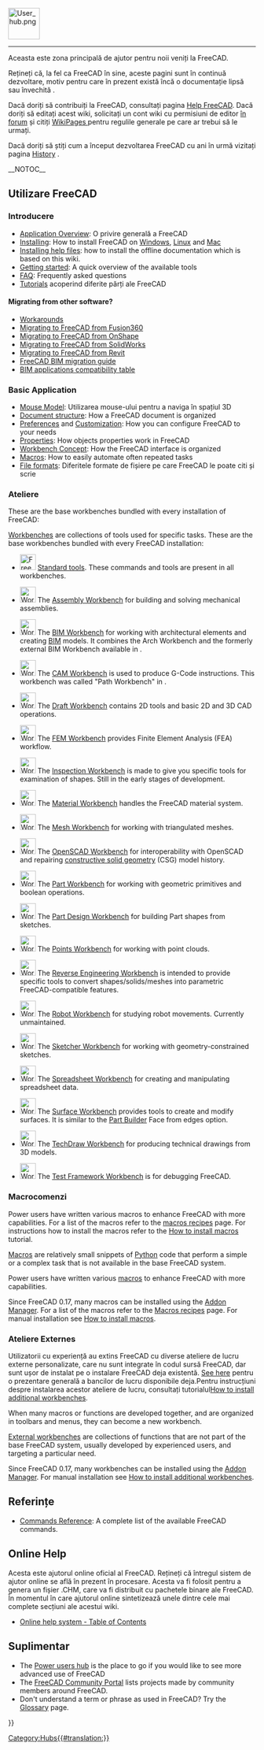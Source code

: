 <languages/>
{{TOCright}}
[[Image:User_hub.png|64px]]
----

Aceasta este zona principală de ajutor pentru noii veniți la FreeCAD. 

<div class="mw-translate-fuzzy">
Rețineți că, la fel ca FreeCAD în sine, aceste pagini sunt în continuă dezvoltare, motiv pentru care în prezent există încă o documentație lipsă sau învechită .
</div>

<div class="mw-translate-fuzzy">
Dacă doriți să contribuiți la FreeCAD, consultați pagina [[Help FreeCAD | Help FreeCAD]]. Dacă doriți să editați acest wiki, solicitați un cont wiki cu permisiuni de editor [https://forum.freecadweb.org/viewtopic.php?f=21&t=6830 în forum] și citiți [[WikiPages | WikiPages ]] pentru regulile generale pe care ar trebui să le urmați.
</div>

Dacă doriți să știți cum a început dezvoltarea FreeCAD cu ani în urmă vizitați pagina [[History|History]]  .

<span id="Using_FreeCAD"></span>
<div class="mw-translate-fuzzy">
__NOTOC__
== Utilizare FreeCAD ==
</div>

<span id="Introduction"></span>
===Introducere===

<div class="mw-translate-fuzzy">
* [[About FreeCAD|Application Overview]]: O privire generală a FreeCAD
* [[Installing|Installing]]: How to install FreeCAD on [[Install on Windows|Windows]], [[Install on Linux|Linux]] and [[Install on Mac|Mac]]
* [[Installing Helpfile|Installing help files]]: how to install the offline documentation which is based on this wiki.
* [[Getting started|Getting started]]: A quick overview of the available tools
* [[FAQ|FAQ]]: Frequently asked questions
* [[Tutorials|Tutorials]]  acoperind diferite părți ale FreeCAD
</div>

====Migrating from other software?====

* [[Workarounds|Workarounds]]
* [[Migrating_to_FreeCAD_from_Fusion360|Migrating to FreeCAD from Fusion360]]
* [[Migrating_to_FreeCAD_from_OnShape|Migrating to FreeCAD from OnShape]]
* [[Migrating_to_FreeCAD_from_SolidWorks|Migrating to FreeCAD from SolidWorks]]
* [[Migrating_to_FreeCAD_from_Revit|Migrating to FreeCAD from Revit]]
* [https://yorik.uncreated.net/blog/2020-010-freecad-bim-guide FreeCAD BIM migration guide]
* [[BIM_application_compatibility_table|BIM applications compatibility table]]

<span id="Basic_application"></span>
<div class="mw-translate-fuzzy">
===Basic Application===
</div>

<div class="mw-translate-fuzzy">
* [[Mouse Model|Mouse Model]]: Utilizarea mouse-ului pentru a naviga în spațiul 3D
* [[Document structure|Document structure]]: How a FreeCAD document is organized
* [[Preferences Editor|Preferences]] and [[Interface Customization|Customization]]: How you can configure FreeCAD to your needs
* [[Property editor|Properties]]: How objects properties work in FreeCAD
* [[Workbenches|Workbench Concept]]: How the FreeCAD interface is organized
* [[Macros|Macros]]: How to easily automate often repeated tasks
* [[Import_Export|File formats]]: Diferitele formate de fișiere pe care FreeCAD le poate citi și scrie
</div>

<span id="Workbenches"></span>
<div class="mw-translate-fuzzy">
===Ateliere===
These are the base workbenches bundled with every installation of FreeCAD:
</div>

[[Workbenches|Workbenches]] are collections of tools used for specific tasks. These are the base workbenches bundled with every FreeCAD installation:

<!--Please keep this list consistent with Online_Help_Toc and Workbenches-->
* [[Image:Freecad.svg|32px]] [[Std_Base|Standard tools]]. These commands and tools are present in all workbenches.

* [[Image:Workbench_Assembly.svg|32px]] The [[Assembly_Workbench|Assembly Workbench]] for building and solving mechanical assemblies. {{Version|1.0}}

* [[Image:Workbench_BIM.svg|32px]] The [[BIM_Workbench|BIM Workbench]] for working with architectural elements and creating [https://en.wikipedia.org/wiki/Building_information_modeling BIM] models. It combines the Arch Workbench and the formerly external BIM Workbench available in {{VersionMinus|0.21}}.

* [[Image:Workbench_CAM.svg|32px]] The [[CAM_Workbench|CAM Workbench]] is used to produce G-Code instructions. This workbench was called "Path Workbench" in {{VersionMinus|0.21}}.

* [[Image:Workbench_Draft.svg|32px]] The [[Draft_Workbench|Draft Workbench]] contains 2D tools and basic 2D and 3D CAD operations.

* [[Image:Workbench_FEM.svg|32px]] The [[FEM_Workbench|FEM Workbench]] provides Finite Element Analysis (FEA) workflow.

* [[Image:Workbench_Inspection.svg|32px]] The [[Inspection_Workbench|Inspection Workbench]] is made to give you specific tools for examination of shapes. Still in the early stages of development.

* [[Image:Workbench_Material.svg|32px]] The [[Material_Workbench|Material Workbench]] handles the FreeCAD material system. {{Version|1.0}}

* [[Image:Workbench_Mesh.svg|32px]] The [[Mesh_Workbench|Mesh Workbench]] for working with triangulated meshes.

* [[Image:Workbench_OpenSCAD.svg|32px]] The [[OpenSCAD_Workbench|OpenSCAD Workbench]] for interoperability with OpenSCAD and repairing [[Constructive_solid_geometry|constructive solid geometry]] (CSG) model history.

* [[Image:Workbench_Part.svg|32px]] The [[Part_Workbench|Part Workbench]] for working with geometric primitives and boolean operations.

* [[Image:Workbench_PartDesign.svg|32px]] The [[PartDesign_Workbench|Part Design Workbench]] for building Part shapes from sketches.

* [[Image:Workbench_Points.svg|32px]] The [[Points_Workbench|Points Workbench]]  for working with point clouds.

* [[Image:Workbench_Reverse_Engineering.svg|32px]] The [[Reverse_Engineering_Workbench|Reverse Engineering Workbench]] is intended to provide specific tools to convert shapes/solids/meshes into parametric FreeCAD-compatible features.

* [[Image:Workbench_Robot.svg|32px]] The [[Robot_Workbench|Robot Workbench]] for studying robot movements. Currently unmaintained.

* [[Image:Workbench_Sketcher.svg|32px]] The [[Sketcher_Workbench|Sketcher Workbench]] for working with geometry-constrained sketches.

* [[Image:Workbench_Spreadsheet.svg|32px]] The [[Spreadsheet_Workbench|Spreadsheet Workbench]] for creating and manipulating spreadsheet data.

* [[Image:Workbench_Surface.svg|32px]] The [[Surface_Workbench|Surface Workbench]] provides tools to create and modify surfaces. It is similar to the [[Part_Builder|Part Builder]] Face from edges option.

* [[Image:Workbench_TechDraw.svg|32px]] The [[TechDraw_Workbench|TechDraw Workbench]] for producing technical drawings from 3D models.

* [[Image:Workbench_Test.svg|32px]] The [[Testing|Test Framework Workbench]] is for debugging FreeCAD.

<span id="Macros"></span>
<div class="mw-translate-fuzzy">
===Macrocomenzi===
Power users have written various macros to enhance FreeCAD with more capabilities.  For a list of the macros refer to the [[macros recipes|macros recipes]] page.
For instructions how to install the macros refer to the [[How to install macros|How to install macros]] tutorial.
</div>

[[Macros|Macros]] are relatively small snippets of [[Python|Python]] code that perform a simple or a complex task that is not available in the base FreeCAD system.

Power users have written various [[macros|macros]] to enhance FreeCAD with more capabilities.

Since FreeCAD 0.17, many macros can be installed using the [[Std_AddonMgr|Addon Manager]]. For a list of the macros refer to the [[Macros_recipes|Macros recipes]] page. For manual installation see [[How_to_install_macros|How to install macros]].

<span id="External_workbenches"></span>
<div class="mw-translate-fuzzy">
===Ateliere Externes===
Utilizatorii cu experiență au extins FreeCAD cu diverse ateliere de lucru externe personalizate, care nu sunt integrate în codul sursă FreeCAD, dar sunt ușor de instalat pe o instalare FreeCAD deja existentă. [[External workbenches|See here]] pentru o prezentare generală a bancilor de lucru disponibile deja.Pentru instrucțiuni despre instalarea acestor ateliere de lucru, consultați tutorialul[[How to install additional workbenches|How to install additional workbenches]].
</div>

When many macros or functions are developed together, and are organized in toolbars and menus, they can become a new workbench.

[[External_workbenches|External workbenches]] are collections of functions that are not part of the base FreeCAD system, usually developed by experienced users, and targeting a particular need.

Since FreeCAD 0.17, many workbenches can be installed using the [[Std_AddonMgr|Addon Manager]]. For manual installation see [[How_to_install_additional_workbenches|How to install additional workbenches]].

<span id="Reference"></span>
==Referințe==

<div class="mw-translate-fuzzy">
* [[List of Commands|Commands Reference]]: A complete list of the available FreeCAD commands.
</div>

== Online Help ==

<!-- To download the online help in FreeCAD you need to set the proper Url in the [[Preferences Editor|Preferences Editor]] of FreeCAD. Currently the right url has to point to this page. That means you need to set it to:
 [http://juergen-riegel.net/FreeCAD/Docu/index.php/User_hub http://juergen-riegel.net/FreeCAD/Docu/index.php/User_hub]
-->

<div class="mw-translate-fuzzy">
Acesta este ajutorul online oficial al FreeCAD. Rețineți că întregul sistem de ajutor online se află în prezent în procesare. Acesta va fi folosit pentru a genera un fișier .CHM, care va fi distribuit cu pachetele binare ale FreeCAD. În momentul în care ajutorul online sintetizează unele dintre cele mai complete secțiuni ale acestui wiki.
* [[Online Help Toc| Online help system - Table of Contents]]
</div>

<span id="More"></span>
== Suplimentar ==

<div class="mw-translate-fuzzy">
* The [[Power users hub|Power users hub]] is the place to go if you would like to see more advanced use of FreeCAD
* The [[FreeCAD Community Portal|FreeCAD Community Portal]] lists projects made by community members around FreeCAD.
* Don't understand a term or phrase as used in FreeCAD?  Try the [[Glossary|Glossary]] page.
</div>


{{Userdocnavi{{#translation:}}}}
[[Category:Hubs{{#translation:}}]]